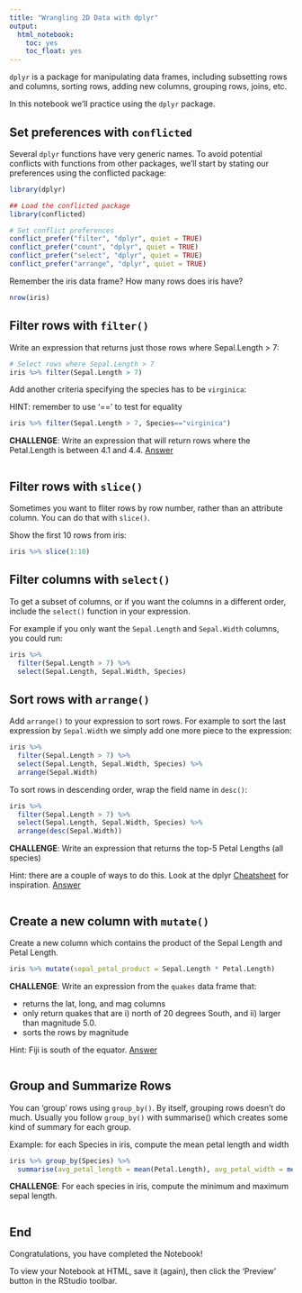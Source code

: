 ```yaml
---
title: "Wrangling 2D Data with dplyr"
output: 
  html_notebook:
    toc: yes
    toc_float: yes
---
```


`dplyr` is a package for manipulating data frames, including subsetting rows and columns, sorting rows, adding new columns, grouping rows, joins, etc.

In this notebook we'll practice using the `dplyr` package.

## Set preferences with `conflicted`

Several `dplyr` functions have very generic names. To avoid potential conflicts with functions from  other packages, we'll start by stating our preferences using the conflicted package:

```r
library(dplyr)

## Load the conflicted package
library(conflicted)

# Set conflict preferences
conflict_prefer("filter", "dplyr", quiet = TRUE)
conflict_prefer("count", "dplyr", quiet = TRUE)
conflict_prefer("select", "dplyr", quiet = TRUE)
conflict_prefer("arrange", "dplyr", quiet = TRUE)
```

Remember the iris data frame? How many rows does iris have? 

```r
nrow(iris)
```

## Filter rows with `filter()`

Write an expression that returns just those rows where Sepal.Length > 7:

```r
# Select rows where Sepal.Length > 7
iris %>% filter(Sepal.Length > 7)
```

Add another criteria specifying the species has to be `virginica`:

HINT: remember to use '==' to test for equality

```r
iris %>% filter(Sepal.Length > 7, Species=="virginica")
```

**CHALLENGE**: Write an expression that will return rows where the Petal.Length is between 4.1 and 4.4. [Answer](https://bit.ly/3tNPVIH)

```r

```

## Filter rows with `slice()`

Sometimes you want to fliter rows by row number, rather than an attribute column. You can do that with `slice()`.

Show the first 10 rows from iris:

```r
iris %>% slice(1:10)
```

## Filter columns with `select()`

To get a subset of columns, or if you want the columns in a different order, include the `select()` function in your expression.

For example if you only want the `Sepal.Length` and `Sepal.Width` columns, you could run:

```r
iris %>% 
  filter(Sepal.Length > 7) %>% 
  select(Sepal.Length, Sepal.Width, Species)
```

## Sort rows with `arrange()`

Add `arrange()` to your expression to sort rows. For example to sort the last expression by `Sepal.Width` we simply add one more piece to the expression:

```r
iris %>% 
  filter(Sepal.Length > 7) %>% 
  select(Sepal.Length, Sepal.Width, Species) %>% 
  arrange(Sepal.Width)
```

To sort rows in descending order, wrap the field name in `desc()`:

```r
iris %>% 
  filter(Sepal.Length > 7) %>% 
  select(Sepal.Length, Sepal.Width, Species) %>% 
  arrange(desc(Sepal.Width))
```

**CHALLENGE**: Write an expression that returns the top-5 Petal Lengths (all species)

Hint: there are a couple of ways to do this. Look at the dplyr [Cheatsheet](https://github.com/rstudio/cheatsheets/raw/master/data-transformation.pdf) for inspiration. [Answer](https://bit.ly/3d9rVsS)

```r

```

## Create a new column with `mutate()`

Create a new column which contains the product of the Sepal Length and Petal Length. 

```r
iris %>% mutate(sepal_petal_product = Sepal.Length * Petal.Length)
```

**CHALLENGE**: Write an expression from the `quakes` data frame that:

- returns the lat, long, and mag columns  
- only return quakes that are i) north of 20 degrees South, and ii) larger than magnitude 5.0. 
- sorts the rows by magnitude

Hint: Fiji is south of the equator. [Answer](https://bit.ly/3fdflLR)

```r

```

## Group and Summarize Rows

You can 'group' rows using `group_by()`. By itself, grouping rows doesn't do much. Usually you follow `group_by()` with summarise() which creates some kind of summary for each group.

Example: for each Species in iris, compute the mean petal length and width

```r
iris %>% group_by(Species) %>% 
  summarise(avg_petal_length = mean(Petal.Length), avg_petal_width = mean(Petal.Width))
```

**CHALLENGE**: For each species in iris, compute the minimum and maximum sepal length.

```r

```

## End

Congratulations, you have completed the Notebook! 

To view your Notebook at HTML, save it (again), then click the 'Preview' button in the RStudio toolbar.

